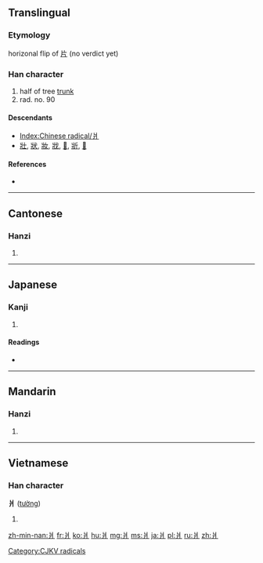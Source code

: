 ==Translingual==

{{stroke order|type=animate}}

===Etymology===
horizonal flip of [[片]] (no verdict yet)

===Han character===
{{Han char|rn=90|rad=爿|as=00|sn=4|four=2220<sub>0</sub>|canj=女中一 (VLM)}}

# half of tree [[trunk]]
# rad. no. 90

====Descendants====
* [[Index:Chinese radical/爿]]
* [[壯]], [[狀]], [[妝]], [[戕]], [[𢪇]], [[斨]], [[𧢼]]

====References====
* {{Han ref|kx=0691.090|dkj=19758|dj=1104.050|hdz=42374.010|uh=723F|ud=29247|bh=C962|bd=51554}}

----

==Cantonese==

===Hanzi===
{{yue-hanzi|jyut=|y=baan2, cheung4}}

# {{defn|lang=yue|sort=爿00}}

----

==Japanese==

===Kanji===
{{ja-kanji|grade=|rs=爿00}}

# {{defn|lang=ja|sort=爿00}}

====Readings====
* {{ja-readings|on=[[しょう]] (shō)|kun=[[だい]] (dai), [[きぎれ]] (kigire)}}

----

==Mandarin==

===Hanzi===
{{cmn-hanzi|pin=[[qiáng]] ([[qiang2]])|wg=ch'iang<sup>2</sup>}}

# {{defn|lang=cmn|sort=爿00}}

----

==Vietnamese==

===Han character===
'''爿''' ([[tường]])

# {{defn|lang=vi}}

[[Category:CJKV radicals]]

[[zh-min-nan:爿]]
[[fr:爿]]
[[ko:爿]]
[[hu:爿]]
[[mg:爿]]
[[ms:爿]]
[[ja:爿]]
[[pl:爿]]
[[ru:爿]]
[[zh:爿]]